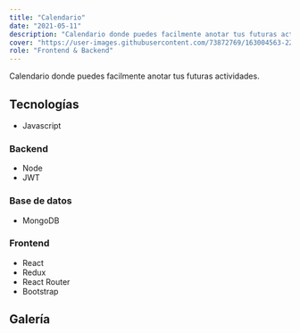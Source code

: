 ```yaml
---
title: "Calendario"
date: "2021-05-11"
description: "Calendario donde puedes facilmente anotar tus futuras actividades. Hecho con Node.js y React"
cover: "https://user-images.githubusercontent.com/73872769/163004563-22d01b5b-d30d-4da2-94cd-36c4f865ea71.png"
role: "Frontend & Backend"
---
```


Calendario donde puedes facilmente anotar tus futuras actividades.

## Tecnologías

- Javascript

### Backend

- Node
- JWT

### Base de datos

- MongoDB

### Frontend

- React
- Redux
- React Router
- Bootstrap

## Galería

<GalleryImage
  alt="calendar"
  image="https://user-images.githubusercontent.com/73872769/163004563-22d01b5b-d30d-4da2-94cd-36c4f865ea71.png"
  caption="The calendar. You can alternate between month, week, day and 
schedule"
/>

<GalleryImage
  alt="create event"
  image="https://user-images.githubusercontent.com/73872769/163004606-2a75d9c2-86e1-4631-9074-f7c3dc7f2f5e.png"
  caption="Creating an event"
/>

